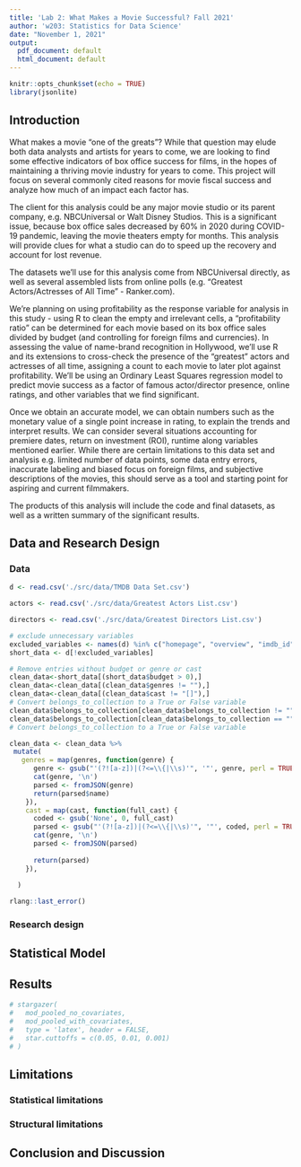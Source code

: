 ```yaml
---
title: 'Lab 2: What Makes a Movie Successful? Fall 2021'
author: 'w203: Statistics for Data Science'
date: "November 1, 2021"
output:
  pdf_document: default
  html_document: default
---
```


```r
knitr::opts_chunk$set(echo = TRUE)
library(jsonlite)
```

## Introduction

<!-- Possibly add more about why the models are constructed the way they are --> 

What makes a movie “one of the greats”? While that question may elude both data analysts and artists for years to come, we are looking to  find some effective indicators of box office success for films, in the hopes of maintaining a thriving movie industry for years to come. This project will focus on several commonly cited reasons for movie fiscal success and analyze how much of an impact each factor has. 

The client for this analysis could be any major movie studio or its parent company, e.g. NBCUniversal or Walt Disney Studios. This is a significant issue, because box office sales decreased by 60% in 2020 during COVID-19 pandemic, leaving the movie theaters empty for months. This analysis will provide clues for what a studio can do to speed up the recovery and account for lost revenue.

The datasets we’ll use for this analysis come from NBCUniversal directly, as well as several assembled lists from online polls (e.g. “Greatest Actors/Actresses of All Time” - Ranker.com). 

We’re planning on using profitability as the response variable for analysis in this study - using R to clean the empty and irrelevant cells, a “profitability ratio” can be determined for each movie based on its box office sales divided by budget (and controlling for foreign films and currencies). In assessing the value of name-brand recognition in Hollywood, we’ll use R and its extensions to cross-check the presence of the “greatest” actors and actresses of all time, assigning a count to each movie to later plot against profitability. We’ll be using an Ordinary Least Squares regression model to predict movie success as a factor of famous actor/director presence, online ratings, and other variables that we find significant.

Once we obtain an accurate model, we can obtain numbers such as the monetary value of a single point increase in rating, to explain the trends and interpret results. We can consider several situations accounting for premiere dates, return on investment (ROI), runtime along variables mentioned earlier. While there are certain limitations to this data set and analysis e.g. limited number of data points, some data entry errors,  inaccurate labeling and biased focus on foreign films, and subjective descriptions of the movies, this should serve as a tool and starting point for aspiring and current filmmakers.

The products of this analysis will include the code and final datasets, as well as a written summary of the significant results. 


## Data and Research Design

### Data

<!-- Add more about our data and source --> 

```r
d <- read.csv('./src/data/TMDB Data Set.csv')

actors <- read.csv('./src/data/Greatest Actors List.csv')

directors <- read.csv('./src/data/Greatest Directors List.csv')
```


```r
# exclude unnecessary variables
excluded_variables <- names(d) %in% c("homepage", "overview", "imdb_id", "popularity", "poster_path", "status", "tagline", "title", "Keywords")
short_data <- d[!excluded_variables]
```


```r
# Remove entries without budget or genre or cast
clean_data<-short_data[(short_data$budget > 0),]
clean_data<-clean_data[(clean_data$genres != ""),]
clean_data<-clean_data[(clean_data$cast != "[]"),]
# Convert belongs_to_collection to a True or False variable
clean_data$belongs_to_collection[clean_data$belongs_to_collection != ""] <- TRUE
clean_data$belongs_to_collection[clean_data$belongs_to_collection == ""] <- FALSE
# Convert belongs_to_collection to a True or False variable

clean_data <- clean_data %>%
 mutate(
   genres = map(genres, function(genre) {
      genre <- gsub("'(?![a-z])|(?<=\\{|\\s)'", '"', genre, perl = TRUE)
      cat(genre, '\n')
      parsed <- fromJSON(genre)
      return(parsed$name)
    }),
    cast = map(cast, function(full_cast) {
      coded <- gsub('None', 0, full_cast)
      parsed <- gsub("'(?![a-z])|(?<=\\{|\\s)'", '"', coded, perl = TRUE)
      cat(genre, '\n')
      parsed <- fromJSON(parsed)
      
      return(parsed)
    }),
    
  )

rlang::last_error()
```

### Research design

<!-- Type of research design --> 
<!-- Type of models and goals --> 


## Statistical Model

<!-- EDA  --> 
<!-- At least three model specifications: one with key variables, two defensible models  --> 

<!-- What are we measuring --> 
<!-- Covariates, problems with covariates --> 
<!-- Transformations --> 

## Results

```r
# stargazer(
#   mod_pooled_no_covariates,
#   mod_pooled_with_covariates,
#   type = 'latex', header = FALSE,
#   star.cuttoffs = c(0.05, 0.01, 0.001)
# )
```


<!-- Statistical significance and practical significance --> 
<!-- Other stat tests --> 

## Limitations

### Statistical limitations

<!-- Evaluate problematic large model assumptions --> 

### Structural limitations

<!-- Omitted variables --> 

## Conclusion and Discussion 

<!-- Key insights --> 

